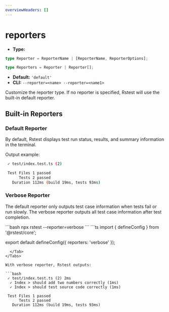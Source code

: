 ```yaml
---
overviewHeaders: []
---
```


# reporters

- **Type:**

```ts
type Reporter = ReporterName | [ReporterName, ReporterOptions];

type Reporters = Reporter | Reporter[];
```

- **Default:** `'default'`
- **CLI:** `--reporter=<name> --reporter=<name1>`

Customize the reporter type. If no reporter is specified, Rstest will use the built-in default reporter.

## Built-in Reporters

### Default Reporter

By default, Rstest displays test run status, results, and summary information in the terminal.

Output example:

```bash
 ✓ test/index.test.ts (2)

 Test Files 1 passed
      Tests 2 passed
   Duration 112ms (build 19ms, tests 93ms)
```

### Verbose Reporter

The default reporter only outputs test case information when tests fail or run slowly. The verbose reporter outputs all test case information after test completion.


<Tabs>
  <Tab label="CLI">
  ```bash
  npx rstest --reporter=verbose 
  ```
  </Tab>
  <Tab label="rstest.config.ts">
  ```ts
  import { defineConfig } from '@rstest/core';

export default defineConfig({
    reporters: 'verbose'
});
```
  </Tab>
</Tabs>

With verbose reporter, Rstest outputs:

```bash
 ✓ test/index.test.ts (2) 2ms
  ✓ Index > should add two numbers correctly (1ms)
  ✓ Index > should test source code correctly (1ms)

 Test Files 1 passed
      Tests 2 passed
   Duration 112ms (build 19ms, tests 93ms)
```
